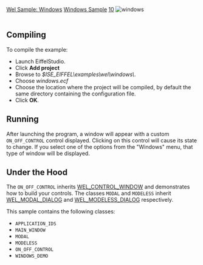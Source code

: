 [[Property:title|Wel Sample: Windows]]
[[Property:link_title|Windows Sample]]
[[Property:weight|10]]
[[Image:windows|windows]]  <br/>
<br/>

==Compiling==

To compile the example: 
* Launch EiffelStudio. 
* Click '''Add project'''
* Browse to ''$ISE_EIFFEL\examples\wel\windows\''. 
* Choose ''windows.ecf''
* Choose the location where the project will be compiled, by default the same directory containing the configuration file. 
* Click '''OK'''. 

==Running==

After launching the program, a window will appear with a custom <code>ON_OFF_CONTROL</code> control displayed. Clicking on this control will cause its state to change. If you select one of the options from the "Windows" menu, that type of window will be displayed. 
==Under the Hood==

The <code>ON_OFF_CONTROL</code> inherits [[ref:libraries/wel/reference/wel_control_window_chart|WEL_CONTROL_WINDOW]]  and demonstrates how to build your controls. The classes <code>MODAL</code> and <code>MODELESS</code> inherit [[ref:libraries/wel/reference/wel_modal_dialog_chart|WEL_MODAL_DIALOG]]  and [[ref:libraries/wel/reference/wel_modeless_dialog_chart|WEL_MODELESS_DIALOG]]  respectively. 

This sample contains the following classes: 
* <code>APPLICATION_IDS</code>
* <code>MAIN_WINDOW</code>
* <code>MODAL</code>
* <code>MODELESS</code>
* <code>ON_OFF_CONTROL</code>
* <code>WINDOWS_DEMO</code>






